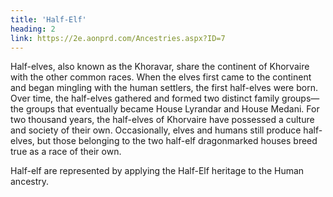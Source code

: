 ```yaml
---
title: 'Half-Elf'
heading: 2
link: https://2e.aonprd.com/Ancestries.aspx?ID=7
---
```


Half-elves, also known as the Khoravar, share the continent of Khorvaire with the other common races. When the elves first came to the continent and began mingling with the human settlers, the first half-elves were born. Over time, the half-elves gathered and formed two distinct family groups—the groups that eventually became House Lyrandar and House Medani. For two thousand years, the half-elves of Khorvaire have possessed a culture and society of their own. Occasionally, elves and humans still produce half-elves, but those belonging to the two half-elf dragonmarked houses breed true as a race of their own.

Half-elf are represented by applying the Half-Elf heritage to the Human ancestry.
